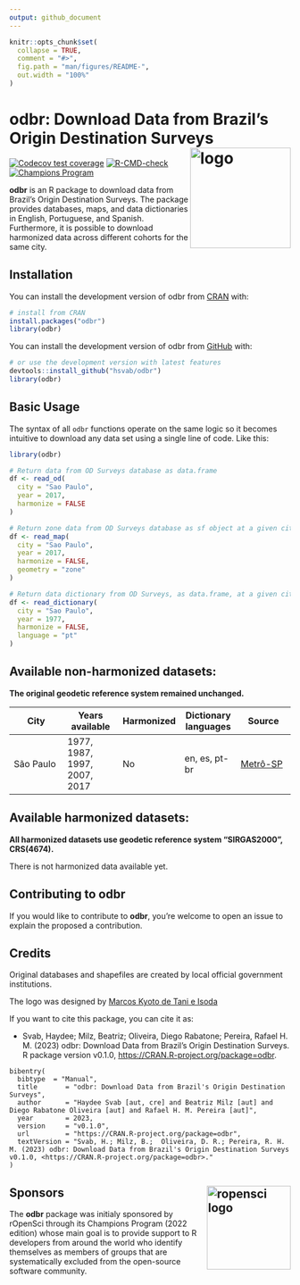 ```yaml
---
output: github_document
---
```


<!-- README.md is generated from README.Rmd. Please edit that file -->

```r
knitr::opts_chunk$set(
  collapse = TRUE,
  comment = "#>",
  fig.path = "man/figures/README-",
  out.width = "100%"
)
```

# odbr: Download Data from Brazil's Origin Destination Surveys <img align="right" src="man/figures/ODBRlogov4hexagonal.png" alt="logo" width="180">

<!-- badges: start -->
[![Codecov test
coverage](https://codecov.io/gh/hsvab/odbr/branch/main/graph/badge.svg)](https://app.codecov.io/gh/hsvab/odbr?branch=main)
[![R-CMD-check](https://github.com/hsvab/odbr/actions/workflows/R-CMD-check.yaml/badge.svg?branch=main)](https://github.com/hsvab/odbr/actions?query=branch%3Amain)
[![Champions Program](https://raw.githubusercontent.com/ropensci-org/badges/main/svgs/champions-program.svg)](https://ropensci.org/champions/)

<!-- badges: end -->

**odbr** is an R package to download data from Brazil's Origin Destination Surveys. The package provides databases, maps, and data dictionaries in English, Portuguese, and Spanish. Furthermore, it is possible to download harmonized data across different cohorts for the same city.


## Installation

You can install the development version of odbr from
[CRAN](https://CRAN.R-project.org/package=odbr) with:

``` r
# install from CRAN
install.packages("odbr")
library(odbr)
```

You can install the development version of odbr from [GitHub](https://github.com/) with:

``` r
# or use the development version with latest features
devtools::install_github("hsvab/odbr")
library(odbr)
```


## Basic Usage

The syntax of all `odbr` functions operate on the same logic so it becomes intuitive to download any data set using a single line of code. Like this:

```r
library(odbr)

# Return data from OD Surveys database as data.frame
df <- read_od(
  city = "Sao Paulo",
  year = 2017,
  harmonize = FALSE
)

# Return zone data from OD Surveys database as sf object at a given city and year
df <- read_map(
  city = "Sao Paulo",
  year = 2017,
  harmonize = FALSE,
  geometry = "zone"
)

# Return data dictionary from OD Surveys, as data.frame, at a given city and year
df <- read_dictionary(
  city = "Sao Paulo",
  year = 1977,
  harmonize = FALSE,
  language = "pt"
)
```

## Available non-harmonized datasets:

**The original geodetic reference system remained unchanged.** 

|City|Years available| Harmonized |Dictionary languages | Source|
|-----|-----|-----|-----|-----|
|São Paulo| 1977, 1987, 1997, 2007, 2017 | No | en, es, pt-br | [Metrô-SP](https://transparencia.metrosp.com.br/dataset/pesquisa-origem-e-destino)



## Available harmonized datasets:

**All harmonized datasets use geodetic reference system "SIRGAS2000", CRS(4674).** 

There is not harmonized data available yet.



## Contributing to odbr
If you would like to contribute to **odbr**, you're welcome to open an issue to explain the proposed a contribution.


## Credits

Original databases and shapefiles are created by local official government institutions.

The logo was designed by [Marcos Kyoto de Tani e Isoda](https://www.instagram.com/redes.urbanas/)

If you want to cite this package, you can cite it as:

- Svab, Haydee; Milz, Beatriz; Oliveira, Diego Rabatone; Pereira, Rafael H. M. (2023) odbr: Download Data from Brazil's Origin Destination Surveys. R package version v0.1.0, <https://CRAN.R-project.org/package=odbr>.

```
bibentry(
  bibtype  = "Manual",
  title       = "odbr: Download Data from Brazil's Origin Destination Surveys",
  author      = "Haydee Svab [aut, cre] and Beatriz Milz [aut] and Diego Rabatone Oliveira [aut] and Rafael H. M. Pereira [aut]",
  year        = 2023,
  version     = "v0.1.0",
  url         = "https://CRAN.R-project.org/package=odbr",
  textVersion = "Svab, H.; Milz, B.;  Oliveira, D. R.; Pereira, R. H. M. (2023) odbr: Download Data from Brazil's Origin Destination Surveys v0.1.0, <https://CRAN.R-project.org/package=odbr>."
)

```

## Sponsors <a href="https://ropensci.org/"><img align="right" src="man/figures/ropenscilogo.png" alt="ropensci logo" width="150" /></a>

The **odbr** package was initialy sponsored by rOpenSci through its Champions Program (2022 edition) whose main goal is to provide support to R developers from around the world who identify themselves as members of groups that are systematically excluded from the open-source software community.
